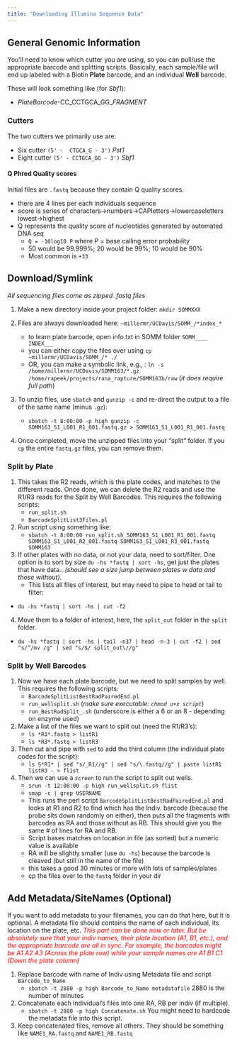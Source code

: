 ```yaml
---
title: "Downloading Illumina Sequence Data"
---
```


## General Genomic Information

You'll need to know which cutter you are using, so you can pull/use the appropriate barcode and splitting scripts. Basically, each sample/file will end up labeled with a Biotin **Plate** barcode, and an individual **Well** barcode.

These will look something like (for *Sbf1*):

  - *PlateBarcode*-CC_CCTGCA_GG_*FRAGMENT*

### Cutters

The two cutters we primarily use are:

 - Six cutter   `(5' -  CTGCA_G - 3')`    *Pst1*
 - Eight cutter `(5' - CCTGCA_GG - 3')`   *Sbf1*

#### Q Phred Quality scores

Initial files are `.fastq` because they contain Q quality scores.

 - there are 4 lines per each individuals sequence
 - score is series of characters->numbers->CAPletters->lowercaseletters      lowest->highest
 - Q represents the quality score of nucleotides generated by automated DNA seq
    - `Q = -10log10 P` where P = base calling error probability
    - 50 would be 99.999%; 20 would be 99%; 10 would be 90%
    - Most common is `+33`

## Download/Symlink

*All sequencing files come as zipped .fastq files*

 1. Make a new directory inside your project folder: `mkdir SOMMXXX`

 2. Files are always downloaded here: `~millermr/UCDavis/SOMM_/*index_*`
    - to learn plate barcode, open info.txt in SOMM folder `SOMM____ INDEX___`
    - you can either copy the files over using `cp ~millermr/UCDavis/SOMM_/* ./`
    - OR, you can make a symbolic link, e.g., : `ln -s /home/millermr/UCDavis/SOMM163/*.gz /home/rapeek/projects/rana_rapture/SOMM163b/raw` (*it does require full path*)
 3. To unzip files, use `sbatch` and `gunzip -c` and re-direct the output to a file of the same name (minus `.gz`):
    - `sbatch -t 8:00:00 -p high gunzip -c SOMM163_S1_L001_R1_001.fastq.gz > SOMM163_S1_L001_R1_001.fastq`
 4. Once completed, move the unzipped files into your "split" folder. If you `cp` the entire `fastq.gz` files, you can remove them.

### Split by Plate
 
 1. This takes the R2 reads, which is the plate codes, and matches to the different reads. Once done, we can delete the R2 reads and use the R1/R3 reads for the Split by Well Barcodes. This requires the following scripts:
    - `run_split.sh`
    - `BarcodeSplitList3Files.pl`
 2. Run script using something like:
    - `sbatch -t 8:00:00 run_split.sh SOMM163_S1_L001_R1_001.fastq SOMM163_S1_L001_R2_001.fastq SOMM163_S1_L001_R3_001.fastq SOMM163`
 
 3. If other plates with no data, or not your data, need to sort/filter. One option is to sort by size `du -hs *fastq | sort -hs`, get just the plates that have data...*(should see a size jump between plates w data and those without)*.
    - This lists all files of interest, but may need to pipe to head or tail to filter:
 - `du -hs *fastq | sort -hs | cut -f2`
 
 4. Move them to a folder of interest, here, the `split_out` folder in the `split` folder.
 - `du -hs *fastq | sort -hs | tail -n37 | head -n-3 | cut -f2 | sed "s/^/mv /g" | sed "s/$/ split_out\//g"`
 
### Split by Well Barcodes

 1. Now we have each plate barcode, but we need to split samples by well. This requires the following scripts: 
    - `BarcodeSplitListBestRadPairedEnd.pl`
    - `run_wellsplit.sh` (*make sure executable: `chmod u+x script`*)
    - `run_BestRadSplit_.sh` (underscore is either a 6 or an 8 - depending on enzyme used)
  
 2. Make a list of the files we want to split out (need the R1/R3's):
    - `ls *R1*.fastq > listR1`
    - `ls *R3*.fastq > listR3`
 3. Then cut and pipe with `sed` to add the third column (the individual plate codes for the script):
    - `ls S*R1* | sed "s/_R1//g" | sed "s/\.fastq//g" | paste listR1 listR3 - > flist`
    
 4. Then we can use a *`screen`* to run the script to split out wells.
    - `srun -t 12:00:00 -p high run_wellsplit.sh flist`
    - `smap -c | grep USERNAME`
    - This runs the perl script `BarcodeSplitListBestRadPairedEnd.pl` and looks at R1 and R2 to find which has the Indiv. barcode (because the probe sits down randomly on either), then puts all the fragments with barcodes as RA and those without as RB. This should give you the same # of lines for RA and RB. 
    - Script bases matches on location in file (as sorted) but a numeric value is available
    - RA will be slightly smaller (use `du -hs`) because the barcode is cleaved (but still in the name of the file)
    - this takes a good 30 minutes or more with lots of samples/plates
    - cp the files over to the `fastq` folder in your dir
 
## Add Metadata/SiteNames (Optional)

If you want to add metadata to your filenames, you can do that here, but it is optional. A metadata file should contains the name of each individual, its location on the plate, etc. *<span style="color:red"> This part can be done now or later. But be absolutely sure that your indiv names, their plate location (A1, B1, etc.), and the appropriate barcode are all in sync. For example, the barcodes might be A1 A2 A3 (Across the plate row) while your sample names are A1 B1 C1 (Down the plate column)</span>*

 1. Replace barcode with name of Indiv using Metadata file and script `Barcode_to_Name`
    - `sbatch -t 2880 -p high Barcode_to_Name metadatafile`  2880 is the number of minutes
 2. Concatenate each individual's files into one RA, RB per indiv (if multiple).
    - `sbatch -t 2880 -p high Concatenate.sh` You might need to hardcode the metadata file into this script.
 3. Keep concatenated files, remove all others. They should be something like `NAME1_RA.fastq` and `NAME1_RB.fastq`


